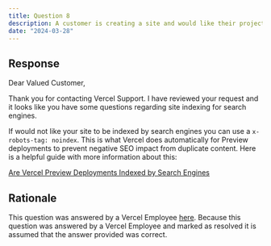 ```yaml
---
title: Question 8
description: A customer is creating a site and would like their project not to be indexed by search engines. Please write a reply to the customer.
date: "2024-03-28"
---
```


## Response

Dear Valued Customer,

Thank you for contacting Vercel Support. I have reviewed your request and it looks like you have some questions regarding site indexing for search engines. 

If would not like your site to be indexed by search engines you can use a `x-robots-tag: noindex`. This is what Vercel does automatically for Preview deployments to prevent negative SEO impact from duplicate content. Here is a helpful guide with more information about this:

[Are Vercel Preview Deployments Indexed by Search Engines](https://vercel.com/guides/are-vercel-preview-deployment-indexed-by-search-engines)

## Rationale

This question was answered by a Vercel Employee [here](https://github.com/orgs/vercel/discussions/1060). Because this question was answered by a Vercel Employee and marked as resolved it is assumed that the answer provided was correct.
